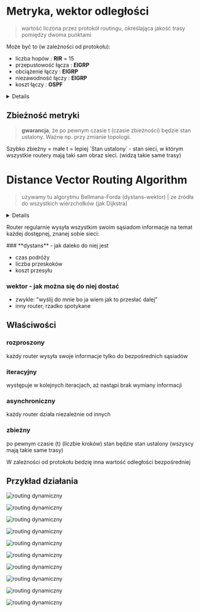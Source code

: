 
# Metryka, wektor odległości

> wartość liczona przez protokół routingu, określająca jakość trasy pomiędzy dwoma punktami

Może być to (w zależności od protokołu):

- liczba hopów : **RIR** = 15
- przepustowość łącza : **EIGRP**
- obciążenie łączy : **EIGRP**
- niezawodność łączy : **EIGRP**
- koszt łączy : **OSPF**

<Details summary='więcej o tych metrykach...'>

<Steps>
### RIP

- liczba hopów
- maksymalnie 15 hopów
- metryka = 1

### EIGRP

- przepustowość
- opóźnienie
- niezawodność
- obciążenie
- metryka = 1 / przepustowość + opóźnienie + niezawodność + obciążenie

### OSPF

- koszt łącza
- metryka = koszt łącza

</Steps>

</Details>

## Zbieżność metryki

> **gwarancja**, że po pewnym czasie t (czasie zbieżności) będzie stan ustalony. Ważne np. przy zmianie topologii.

<Callout type="info" emoji="ℹ️">
  Szybko zbieżny = małe t = lepiej
</Callout>

<Callout>
  `Stan ustalony` - stan sieci, w którym wszystkie routery mają taki sam obraz sieci. (widzą takie same trasy)
</Callout>

# Distance Vector Routing Algorithm

> używamy tu algorytmu Bellmana-Forda (dystans-wektor) | ze źródła do wszystkich wierzchołków (jak Dijkstra)

<Details summary='więcej o Bellmana-Ford...'>

```python
def bellman_ford(graph, source):
    distance = [float('inf') for _ in range(len(graph))]
    distance[source] = 0

    for k in range(len(graph) - 1): # relaksacja, dla trasy o długości k
        for u in range(len(graph)):
            for v, w in graph[u]:
                if distance[u] + w < distance[v]:
                    distance[v] = distance[u] + w

    return distance

```

</Details>

Router regularnie wysyła wszystkim swoim sąsiadom informacje na temat każdej dostępnej, znanej sobie sieci:

<Steps>
### **dystans** - jak daleko do niej jest
 
- czas podróży
- liczba przeskoków
- koszt przesyłu
 
### **wektor** - jak można się do niej dostać
 
- zwykle: "wyślij do mnie bo ja wiem jak to przesłać dalej"
- inny router, rzadko spotykane
</Steps>

## Właściwości

<Steps>

### rozproszony

każdy router wysyła swoje informacje tylko do bezpośrednich sąsiadów

### iteracyjny

występuje w kolejnych iteracjach, aż nastąpi brak wymiany informacji

### asynchroniczny

każdy router działa niezależnie od innych

### zbieżny

po pewnym czasie (t) (liczbie kroków) stan będzie stan ustalony (wszyscy mają takie same trasy)

</Steps>

<Callout type="warning" emoji="⚠️">

W zależności od protokołu bedzię inna wartość odległości bezpośredniej

</Callout>

## Przykład działania


<Carousel>

![routing dynamiczny](/lab8/slides/slide1.webp)

![routing dynamiczny](/lab8/slides/slide2.webp)

![routing dynamiczny](/lab8/slides/slide3.webp)

![routing dynamiczny](/lab8/slides/slide4.webp)

![routing dynamiczny](/lab8/slides/slide5.webp)

![routing dynamiczny](/lab8/slides/slide6.webp)

![routing dynamiczny](/lab8/slides/slide7.webp)

![routing dynamiczny](/lab8/slides/slide8.webp)

![routing dynamiczny](/lab8/slides/slide9.webp)

![routing dynamiczny](/lab8/slides/slide10.webp)

</Carousel>
